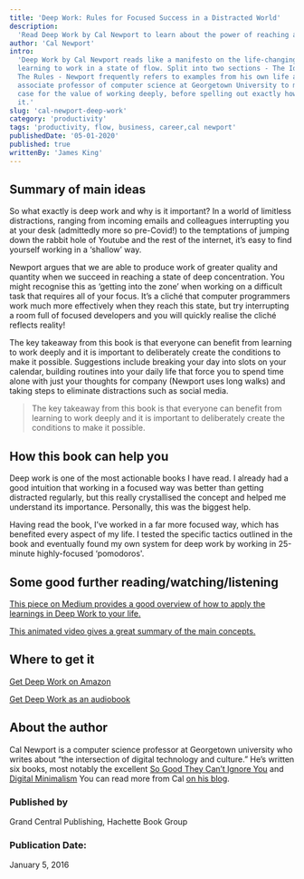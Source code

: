 ```yaml
---
title: 'Deep Work: Rules for Focused Success in a Distracted World'
description:
  'Read Deep Work by Cal Newport to learn about the power of reaching a state of flow and how to apply this to your own life.'
author: 'Cal Newport'
intro:
  'Deep Work by Cal Newport reads like a manifesto on the life-changing power of
  learning to work in a state of flow. Split into two sections - The Idea and
  The Rules - Newport frequently refers to examples from his own life as
  associate professor of computer science at Georgetown University to make a
  case for the value of working deeply, before spelling out exactly how to do
  it.'
slug: 'cal-newport-deep-work'
category: 'productivity'
tags: 'productivity, flow, business, career,cal newport'
publishedDate: '05-01-2020'
published: true
writtenBy: 'James King'
---
```


## Summary of main ideas

So what exactly is deep work and why is it important? In a world of limitless
distractions, ranging from incoming emails and colleagues interrupting you at
your desk (admittedly more so pre-Covid!) to the temptations of jumping down the
rabbit hole of Youtube and the rest of the internet, it’s easy to find yourself
working in a ‘shallow’ way.

Newport argues that we are able to produce work of greater quality and quantity
when we succeed in reaching a state of deep concentration. You might recognise
this as ‘getting into the zone’ when working on a difficult task that requires
all of your focus. It’s a cliché that computer programmers work much more
effectively when they reach this state, but try interrupting a room full of
focused developers and you will quickly realise the cliché reflects reality!

The key takeaway from this book is that everyone can benefit from learning to
work deeply and it is important to deliberately create the conditions to make it
possible. Suggestions include breaking your day into slots on your calendar,
building routines into your daily life that force you to spend time alone with
just your thoughts for company (Newport uses long walks) and taking steps to
eliminate distractions such as social media.

> The key takeaway from this book is that everyone can benefit from learning to
> work deeply and it is important to deliberately create the conditions to make
> it possible.

## How this book can help you

Deep work is one of the most actionable books I have read. I already had a good
intuition that working in a focused way was better than getting distracted
regularly, but this really crystallised the concept and helped me understand its
importance. Personally, this was the biggest help.

Having read the book, I’ve worked in a far more focused way, which has benefited
every aspect of my life. I tested the specific tactics outlined in the book and
eventually found my own system for deep work by working in 25-minute
highly-focused ‘pomodoros'.

## Some good further reading/watching/listening

[This piece on Medium provides a good overview of how to apply the learnings in Deep Work to your life.](https://medium.com/@nina.semczuk/5-practices-from-deep-work-by-cal-newport-thatll-change-your-life-303847ec5f3c)

[This animated video gives a great summary of the main concepts.](https://www.youtube.com/watch?v=ZD7dXfdDPfg)

## Where to get it

[Get Deep Work on Amazon](https://www.amazon.com/Deep-Work-Focused-Success-Distracted/dp/1455586692/ref=as_li_ss_tl?crid=2LW3BVW4FDFB8&dchild=1&keywords=deep+work&qid=1598696611&sprefix=deep+work,audible,250&sr=8-1&linkCode=ll1&tag=paperbacktrav-20&linkId=e5447985a78037d4b67a33a58189675a&language=en_US)

[Get Deep Work as an audiobook](https://www.amazon.com/Deep-Work-Cal-Newport-audiobook/dp/B01CYKUC9C/ref=as_li_ss_tl?crid=2LW3BVW4FDFB8&keywords=deep+work&qid=1598696650&sprefix=deep+work,audible,250&sr=8-1&linkCode=ll1&tag=paperbacktrav-20&linkId=6f7896cd4cc58499e7142f7d5611f802&language=en_US)

## About the author

Cal Newport is a computer science professor at Georgetown university who writes
about “the intersection of digital technology and culture.” He’s written six
books, most notably the excellent
[So Good They Can’t Ignore You](https://www.amazon.com/Good-They-Cant-Ignore-You/dp/1455509124/ref=as_li_ss_tl?dchild=1&keywords=So+Good+They+Can%E2%80%99t+Ignore+You&qid=1598696697&sr=8-1&linkCode=ll1&tag=paperbacktrav-20&linkId=e3cb08fd71aad4113b46d949c47b8735&language=en_US)
and
[Digital Minimalism](https://www.amazon.com/Digital-Minimalism-Choosing-Focused-Noisy/dp/0525536515/ref=as_li_ss_tl?dchild=1&keywords=Digital+Minimalism&qid=1598696728&sr=8-1&linkCode=ll1&tag=paperbacktrav-20&linkId=b98f553a11a54a98669d119dd3e8520b&language=en_US)
You can read more from Cal [on his blog](https://www.calnewport.com/blog/).

### Published by

Grand Central Publishing, Hachette Book Group

### Publication Date:

January 5, 2016

